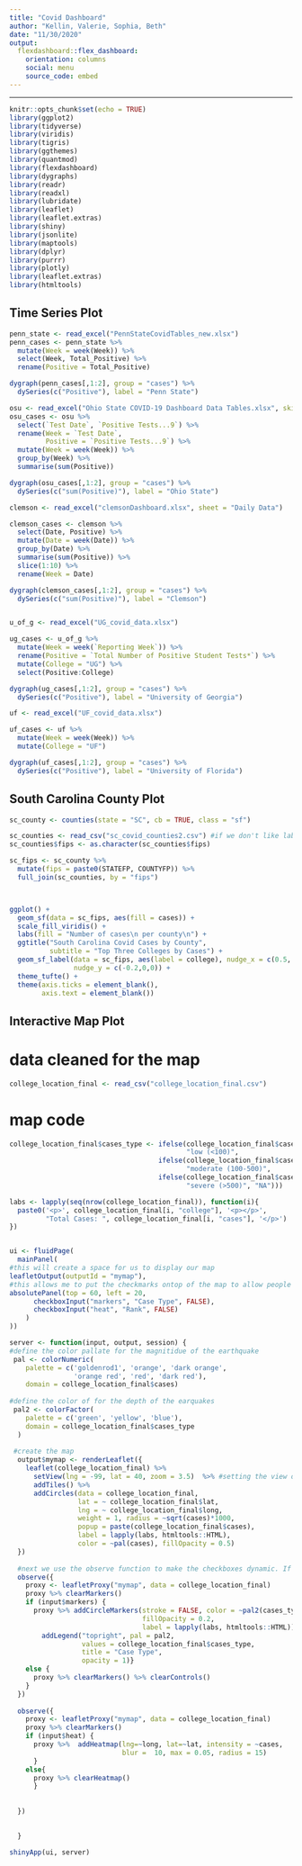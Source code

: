 ```yaml
---
title: "Covid Dashboard"
author: "Kellin, Valerie, Sophia, Beth"
date: "11/30/2020"
output: 
  flexdashboard::flex_dashboard:
    orientation: columns
    social: menu
    source_code: embed
---
```


---

```r
knitr::opts_chunk$set(echo = TRUE)
library(ggplot2)
library(tidyverse)
library(viridis)
library(tigris)
library(ggthemes)
library(quantmod)
library(flexdashboard)
library(dygraphs)
library(readr)
library(readxl)
library(lubridate)
library(leaflet)
library(leaflet.extras)
library(shiny)
library(jsonlite)
library(maptools)
library(dplyr)
library(purrr)
library(plotly)
library(leaflet.extras)
library(htmltools)

```


## Time Series Plot


```r
penn_state <- read_excel("PennStateCovidTables_new.xlsx")
penn_cases <- penn_state %>%
  mutate(Week = week(Week)) %>%
  select(Week, Total_Positive) %>%
  rename(Positive = Total_Positive)

dygraph(penn_cases[,1:2], group = "cases") %>% 
  dySeries(c("Positive"), label = "Penn State")

osu <- read_excel("Ohio State COVID-19 Dashboard Data Tables.xlsx", skip = 5)
osu_cases <- osu %>%
  select(`Test Date`, `Positive Tests...9`) %>%
  rename(Week = `Test Date`, 
         Positive = `Positive Tests...9`) %>%
  mutate(Week = week(Week)) %>%
  group_by(Week) %>%
  summarise(sum(Positive))

dygraph(osu_cases[,1:2], group = "cases") %>% 
  dySeries(c("sum(Positive)"), label = "Ohio State")

clemson <- read_excel("clemsonDashboard.xlsx", sheet = "Daily Data") 

clemson_cases <- clemson %>%
  select(Date, Positive) %>%
  mutate(Date = week(Date)) %>%
  group_by(Date) %>%
  summarise(sum(Positive)) %>%
  slice(1:10) %>%
  rename(Week = Date)

dygraph(clemson_cases[,1:2], group = "cases") %>% 
  dySeries(c("sum(Positive)"), label = "Clemson")


u_of_g <- read_excel("UG_covid_data.xlsx")

ug_cases <- u_of_g %>%
  mutate(Week = week(`Reporting Week`)) %>%
  rename(Positive = `Total Number of Positive Student Tests*`) %>%
  mutate(College = "UG") %>%
  select(Positive:College)

dygraph(ug_cases[,1:2], group = "cases") %>% 
  dySeries(c("Positive"), label = "University of Georgia")

uf <- read_excel("UF_covid_data.xlsx")

uf_cases <- uf %>%
  mutate(Week = week(Week)) %>%
  mutate(College = "UF")

dygraph(uf_cases[,1:2], group = "cases") %>% 
  dySeries(c("Positive"), label = "University of Florida")
```









## South Carolina County Plot

```r
sc_county <- counties(state = "SC", cb = TRUE, class = "sf")

sc_counties <- read_csv("sc_covid_counties2.csv") #if we don't like labels can put back to1
sc_counties$fips <- as.character(sc_counties$fips)

sc_fips <- sc_county %>% 
  mutate(fips = paste0(STATEFP, COUNTYFP)) %>% 
  full_join(sc_counties, by = "fips") 



ggplot() + 
  geom_sf(data = sc_fips, aes(fill = cases)) +
  scale_fill_viridis() +
  labs(fill = "Number of cases\n per county\n") +
  ggtitle("South Carolina Covid Cases by County",
          subtitle = "Top Three Colleges by Cases") + 
  geom_sf_label(data = sc_fips, aes(label = college), nudge_x = c(0.5, 0, 0),
                nudge_y = c(-0.2,0,0)) +
  theme_tufte() +
  theme(axis.ticks = element_blank(),
        axis.text = element_blank())

```






## Interactive Map Plot

# data cleaned for the map
```r

college_location_final <- read_csv("college_location_final.csv")

```
# map code

```r

college_location_final$cases_type <- ifelse(college_location_final$cases <= 100,
                                            "low (<100)", 
                                     ifelse(college_location_final$cases <= 500, 
                                            "moderate (100-500)",
                                     ifelse(college_location_final$cases > 500,
                                            "severe (>500)", "NA")))

labs <- lapply(seq(nrow(college_location_final)), function(i){
  paste0('<p>', college_location_final[i, "college"], '<p></p>', 
         "Total Cases: ", college_location_final[i, "cases"], '</p>')
})


ui <- fluidPage(
  mainPanel( 
#this will create a space for us to display our map
leafletOutput(outputId = "mymap"), 
#this allows me to put the checkmarks ontop of the map to allow people to view earthquake depth or overlay a heatmap
absolutePanel(top = 60, left = 20, 
      checkboxInput("markers", "Case Type", FALSE),
      checkboxInput("heat", "Rank", FALSE)
    )
))

server <- function(input, output, session) {
#define the color pallate for the magnitidue of the earthquake
 pal <- colorNumeric(
    palette = c('goldenrod1', 'orange', 'dark orange', 
                'orange red', 'red', 'dark red'),
    domain = college_location_final$cases)
  
#define the color of for the depth of the earquakes
 pal2 <- colorFactor(
    palette = c('green', 'yellow', 'blue'),
    domain = college_location_final$cases_type
  )
 
 #create the map
  output$mymap <- renderLeaflet({
    leaflet(college_location_final) %>% 
      setView(lng = -99, lat = 40, zoom = 3.5)  %>% #setting the view over ~ center of North America
      addTiles() %>% 
      addCircles(data = college_location_final, 
                 lat = ~ college_location_final$lat,
                 lng = ~ college_location_final$long, 
                 weight = 1, radius = ~sqrt(cases)*1000,
                 popup = paste(college_location_final$cases), 
                 label = lapply(labs, htmltools::HTML),
                 color = ~pal(cases), fillOpacity = 0.5)
  })
  
  #next we use the observe function to make the checkboxes dynamic. If you leave this part out you will see that the checkboxes, when clicked on the first time, display our filters...But if you then uncheck them they stay on. So we need to tell the server to update the map when the checkboxes are unchecked.
  observe({
    proxy <- leafletProxy("mymap", data = college_location_final)
    proxy %>% clearMarkers()
    if (input$markers) {
      proxy %>% addCircleMarkers(stroke = FALSE, color = ~pal2(cases_type),
                                 fillOpacity = 0.2, 
                                 label = lapply(labs, htmltools::HTML)) %>%
        addLegend("topright", pal = pal2, 
                  values = college_location_final$cases_type,
                  title = "Case Type",
                  opacity = 1)}
    else {
      proxy %>% clearMarkers() %>% clearControls()
    }
  })
  
  observe({
    proxy <- leafletProxy("mymap", data = college_location_final)
    proxy %>% clearMarkers()
    if (input$heat) {
      proxy %>%  addHeatmap(lng=~long, lat=~lat, intensity = ~cases,
                            blur =  10, max = 0.05, radius = 15) 
      }
    else{
      proxy %>% clearHeatmap()
      }
    
    
  })
  

  }

shinyApp(ui, server)


```




